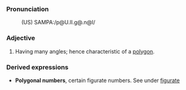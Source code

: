 ===Pronunciation===
:(US) SAMPA:/p@U.lI.g@.n@l/
===Adjective===
#Having many angles; hence characteristic of a [[polygon]].
===Derived expressions===
*'''Polygonal numbers''', certain figurate numbers. See under [[figurate]]